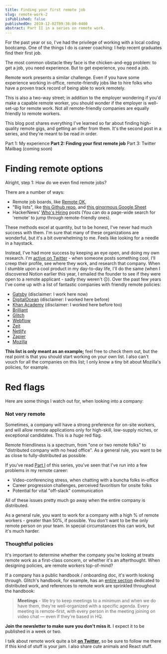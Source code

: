 ```yaml
---
title: Finding your first remote job
slug: remote-work-2
isPublished: false
publishedOn: 2019-12-02T09:30:00-0400
abstract: Part II in a series on remote work.
---
```



For the past year or so, I've had the privilege of working with a local coding bootcamp. One of the things I do is career coaching: I help recent graduates find their first job.

The most common obstacle they face is the chicken-and-egg problem: to get a job, you need experience. But to get experience, you need a job.


<CenteredImage
  width="75%"
  src={jobSpiralSrc}
  alt="Circular text: I can't get a job because I don't have experience because I can't get a job..."
/>

Remote work presents a similar challenge. Even if you have some experience working in-office, remote-friendly jobs like to hire folks who have a proven track record of being able to work remotely.

This is also a two-way street; in addition to the employer wondering if you'd make a capable remote worker, you should wonder if the employer is well-set-up for remote work. Not all remote-friendly companies are equally friendly to remote workers.

This blog post shares everything I've learned so far about finding high-quality remote gigs, and getting an offer from them. It's the second post in a series, and they're meant to be read in order.

<List>
  <ListItem><DeEmphasizedTextLink href="/posts/remote-work/">
  Part 1: My experience</DeEmphasizedTextLink></ListItem>
  <ListItem><strong>Part 2: Finding your first remote job</strong></ListItem>
  <ListItem>Part 3: Twitter Mailbag (coming soon)</ListItem>
</List>

# Finding remote options

Alright, step 1: How do we even find remote jobs?

There are a number of ways:

- Remote job boards, like [Remote OK](https://remoteok.io/),
- "Big lists", like [this Github repo](https://github.com/remoteintech/remote-jobs), and [this ginormous Google Sheet](https://docs.google.com/spreadsheets/d/1TLJSlNxCbwRNxy14Toe1PYwbCTY7h0CNHeer9J0VRzE/edit#gid=1279011369)
- HackerNews' [Who's Hiring](https://news.ycombinator.com/item?id=21683554) posts (You can do a page-wide search for 'remote' to jump through remote-friendly ones).

These methods excel at quantity, but to be honest, I've never had much success with them. I'm sure that many of these organizations are wonderful, but it's a bit overwhelming to me. Feels like looking for a needle in a haystack.

Instead, I've had more success by keeping an eye open, and doing my own research. I'm [active on Twitter](https://twitter.com/JoshWComeau) - when someone posts something cool, I'll creep their profile, see where they work, and research that company. When I stumble upon a cool product in my day-to-day life, I'll do the same (when I discovered Notion earlier this year, I emailed the founder to see if they were open to a remote applicant - sadly they weren't ☹️). Over the past few years I've come up with a list of fantastic companies with friendly remote policies:

- [Gatsby](https://www.gatsbyjs.com/) (disclaimer: I work here now)
- [DigitalOcean](https://www.digitalocean.com/) (disclaimer: I worked here before)
- [Khan Academy](https://www.khanacademy.org/) (disclaimer: I worked here before too)
- [Brilliant](https://brilliant.org/)
- [Glitch](https://glitch.com/)
- [Webflow](https://webflow.com/)
- [Zeit](https://zeit.co/)
- [Netlify](https://www.netlify.com/)
- [Zapier](https://zapier.com/)
- [Mozilla](https://www.mozilla.org/)

**This list is only meant as an example;** feel free to check them out, but the real point is that you should start working on your own list. I also can't vouch for all the companies on this list; I only know a tiny bit about Mozilla's policies, for example.

# Red flags

Here are some things I watch out for, when looking into a company:

### Not very remote

Sometimes, a company will have a strong preference for on-site workers, and will allow remote applications only for high-skill, low-supply niches, or exceptional candidates. This is a _huge_ red flag.

Remote friendliness is a spectrum, from "one or two remote folks" to "distributed company with no head office". As a general rule, you want to be as close to fully-distributed as possible.

If you've read [Part I](/posts/remote-work/) of this series, you've seen that I've run into a few problems in my remote career:

- Video-conferencing stress, when chatting with a buncha folks in-office
- Career progression challenges, perceived favoritism for onsite folks
- Potential for vital "off-slack" communication

All of these issues pretty much go away when the entire company is distributed.

As a general rule, you want to work for a company with a high % of remote workers - greater than 50%, if possible. You don't want to be the only remote person on your team. In special circumstances this can work, but it's much harder.

### Thoughtful policies

It's important to determine whether the company you're looking at treats remote work as a first-class concern, or whether it's an afterthought. When designing policies, are remote workers top-of-mind?

If a company has a public handbook / onboarding doc, it's worth looking through. Glitch's handbook, for example, has an [entire section](https://handbook.glitch.me/#distributed-working) dedicated to distributed work, and references to remote work are sprinkled throughout the handbook:

> **Meetings** - We try to keep meetings to a minimum and when we do have them, they're well-organized with a specific agenda. Every meeting is remote-first, with every person in the meeting joining on video chat — even if they're based in HQ.

**Join the newsletter to make sure you don't miss it.** I expect it to be published in a week or two.


<NewsletterSignup />

I talk about remote work quite a bit [**on Twitter**](https://twitter.com/JoshWComeau), so be sure to follow me there if this kind of stuff is your jam. I also share cute animals and React stuff.
